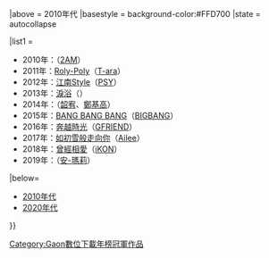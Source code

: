 {{Navbox
|bodyclass=hlist

|name   = Gaon數位下載年榜冠軍 (2010年代)
|title  = [[Gaon Chart|Gaon]][[數位下載]]2010年代年榜冠軍作品及獲得者{{#if:{{{1|}}}|（{{{1|}}}）|}}
|above  = 2010年代
|basestyle = background-color:#FFD700
|state  = autocollapse

|list1 = 

*2010年：{{link-en|死也不能放開你|Can't Let You Go Even If I Die}}（[[2AM]]）
*2011年：[[John Travolta Wannabe|Roly-Poly]]（[[T-ara]]）
*2012年：[[江南Style]]（[[PSY]]）
*2013年：[[4輯 Part 2|淚浴]]（{{link-ko|Baechigi|배치기}}）
*2014年：{{link-en|Some|Some (song)}}（[[韶宥]]、[[鄭基高]]）
*2015年：[[A (BIGBANG單曲)|BANG BANG BANG]]（[[BIGBANG]]）
*2016年：[[Snowflake|奔越時光]]（[[GFRIEND]]）
*2017年：[[孤單又燦爛的神－鬼怪|如初雪般走向你]]（[[李艺真|Ailee]]）
*2018年：[[Return (iKON專輯)|曾經相愛]]（[[iKON]]）
*2019年：{{le|2002 (歌曲)|2002 (song)|2002}}（[[安-瑪莉 (歌手)|安-瑪莉]]）

|below=
*[[Template:Gaon數位下載年榜冠軍 (2010年代)|2010年代]]
*[[Template:Gaon數位下載年榜冠軍 (2020年代)|2020年代]]
}}
<noinclude>
[[Category:Gaon數位下載年榜冠軍作品]]
</noinclude>